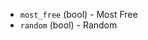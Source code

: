 <!-- Code generated from the comments of the SubnetFilterOptions struct in builder/amazon/common/run_config.go; DO NOT EDIT MANUALLY -->

-   `most_free` (bool) - Most Free
-   `random` (bool) - Random
